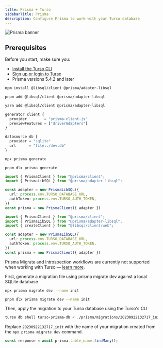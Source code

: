 ```yaml
---
title: Prisma + Turso
sidebarTitle: Prisma
description: Configure Prisma to work with your Turso database
---
```


![Prisma banner](/images/guides/prisma-banner.png)

## Prerequisites

Before you start, make sure you:

- [Install the Turso CLI](/cli/installation)
- [Sign up or login to Turso](/cli/authentication#signup)
- Prisma versions 5.4.2 and later

<Steps>

<Step title="Install the libSQL SDK and its Prisma driver">

<CodeGroup>

```bash npm
npm install @libsql/client @prisma/adapter-libsql
```

```bash pnpm
pnpm add @libsql/client @prisma/adapter-libsql
```

```bash yarn
yarn add @libsql/client @prisma/adapter-libsql
```

</CodeGroup>

</Step>

<Step title="Retrieve database credentials">

<Snippet file="retrieve-database-credentials.mdx" />

</Step>

<Step title="Enable the `driverAdapters` preview feature flag:">

```js prisma/schema.prisma
generator client {
  provider        = "prisma-client-js"
  previewFeatures = ["driverAdapters"]
}

datasource db {
  provider = "sqlite"
  url      = "file:./dev.db"
}
```

</Step>

<Step title="Generate Prisma client">

<CodeGroup>

```sh npm
npx prisma generate
```

```sh pnpm
pnpm dlx prisma generate
```

</CodeGroup>

</Step>

<Step title="Update your Prisma Client Instance">

<CodeGroup>

```ts Node.js / Serverless
import { PrismaClient } from "@prisma/client";
import { PrismaLibSQL } from "@prisma/adapter-libsql";

const adapter = new PrismaLibSQL({
  url: process.env.TURSO_DATABASE_URL,
  authToken: process.env.TURSO_AUTH_TOKEN,
})
const prisma = new PrismaClient({ adapter })
```

```ts Edge Runtimes
import { PrismaClient } from "@prisma/client";
import { PrismaLibSQL } from "@prisma/adapter-libsql";
import { createClient } from "@libsql/client/web";

const adapter = new PrismaLibSQL({
  url: process.env.TURSO_DATABASE_URL,
  authToken: process.env.TURSO_AUTH_TOKEN,
})
const prisma = new PrismaClient({ adapter })
```

</CodeGroup>

</Step>

<Step title="Database Migrations">

Prisma Migrate and Introspection workflows are currently not supported when working with Turso &mdash; [learn more](https://www.prisma.io/docs/orm/overview/databases/turso#how-to-manage-schema-changes).

First, generate a migration file using prisma migrate dev against a local SQLite database

<CodeGroup>

```sh npm
npx prisma migrate dev --name init
```

```sh pnpm
pnpm dlx prisma migrate dev --name init
```

</CodeGroup>

Then, apply the migration to your Turso database using the Turso's CLI

```bash
turso db shell turso-prisma-db < ./prisma/migrations/20230922132717_init/migration.sql
```

<Info>

Replace `20230922132717_init` with the name of your migration created from the `npx prisma migrate dev` command.

</Info>

</Step>

<Step title="Query">

```ts
const response = await prisma.table_name.findMany();
```

</Step>

</Steps>
